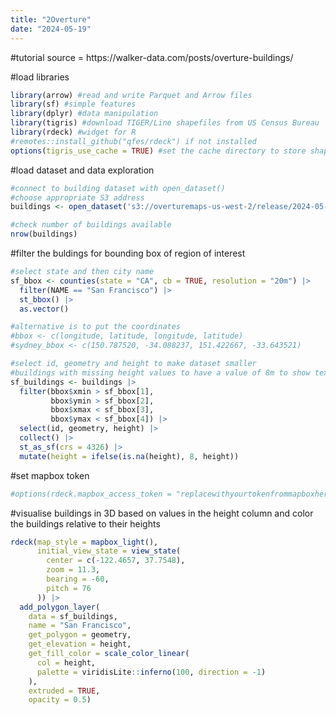 ```yaml
---
title: "2Overture"
date: "2024-05-19"
---
```


#tutorial source = https://walker-data.com/posts/overture-buildings/

#load libraries
```r
library(arrow) #read and write Parquet and Arrow files
library(sf) #simple features
library(dplyr) #data manipulation
library(tigris) #download TIGER/Line shapefiles from US Census Bureau
library(rdeck) #widget for R
#remotes::install_github("qfes/rdeck") if not installed
options(tigris_use_cache = TRUE) #set the cache directory to store shapefiles with tigris
```

#load dataset and data exploration
```r
#connect to building dataset with open_dataset()
#choose appropriate S3 address
buildings <- open_dataset('s3://overturemaps-us-west-2/release/2024-05-16-beta.0/theme=buildings?region=us-west-2')

#check number of buildings available
nrow(buildings)
```

#filter the buldings for bounding box of region of interest
```r
#select state and then city name
sf_bbox <- counties(state = "CA", cb = TRUE, resolution = "20m") |> 
  filter(NAME == "San Francisco") |> 
  st_bbox() |> 
  as.vector()

#alternative is to put the coordinates
#bbox <- c(longitude, latitude, longitude, latitude)
#sydney_bbox <- c(150.787520, -34.088237, 151.422667, -33.643521)

#select id, geometry and height to make dataset smaller
#buildings with missing height values to have a value of 8m to show texture when visualise data
sf_buildings <- buildings |>
  filter(bbox$xmin > sf_bbox[1],
         bbox$ymin > sf_bbox[2],
         bbox$xmax < sf_bbox[3],
         bbox$ymax < sf_bbox[4]) |>
  select(id, geometry, height) |> 
  collect() |>
  st_as_sf(crs = 4326) |> 
  mutate(height = ifelse(is.na(height), 8, height))

```
#set mapbox token
```r
#options(rdeck.mapbox_access_token = "replacewithyourtokenfrommapboxhere")
```

#visualise buildings in 3D based on values in the height column and color the buildings relative to their heights
```r
rdeck(map_style = mapbox_light(), 
      initial_view_state = view_state(
        center = c(-122.4657, 37.7548),
        zoom = 11.3,
        bearing = -60,
        pitch = 76
      )) |> 
  add_polygon_layer(
    data = sf_buildings, 
    name = "San Francisco",
    get_polygon = geometry, 
    get_elevation = height, 
    get_fill_color = scale_color_linear(
      col = height,
      palette = viridisLite::inferno(100, direction = -1)
    ),
    extruded = TRUE, 
    opacity = 0.5)
```
